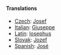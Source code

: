 ====Translations====
*[[Czech]]: [[Josef]]
*[[Italian]]: [[Giuseppe]]
*[[Latin]]: [[Iosephus]]
*[[Slovak]]: [[Jozef]]
*[[Spanish]]: [[José]]